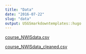 ```yaml
---
title: "Data"
date: "2016-07-22"
slug: "data"
output: USGSmarkdowntemplates::hugo
---
```


[course_NWISdata.csv](data/course_NWISdata.csv)

[course_NWISdata_cleaned.csv](data/course_NWISdata_cleaned.csv)
